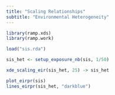 ```yaml
---
title: "Scaling Relationships"
subtitle: "Environmental Heterogeneity"
---
```


```r
library(ramp.xds)
library(ramp.work)
```

```r
load("sis.rda")
```

```r
sis_het <- setup_exposure_nb(sis, 1/50)
```

```r
xde_scaling_eir(sis_het, 25) -> sis_het
```

```r
plot_eirpr(sis)
lines_eirpr(sis_het, "darkblue")
```
